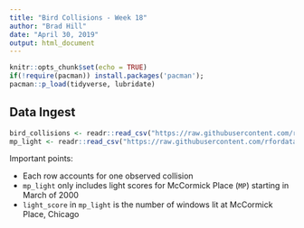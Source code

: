 ```yaml
---
title: "Bird Collisions - Week 18"
author: "Brad Hill"
date: "April 30, 2019"
output: html_document
---
```


```r
knitr::opts_chunk$set(echo = TRUE)
if(!require(pacman)) install.packages('pacman');
pacman::p_load(tidyverse, lubridate)
```

## Data Ingest

```r
bird_collisions <- readr::read_csv("https://raw.githubusercontent.com/rfordatascience/tidytuesday/master/data/2019/2019-04-30/bird_collisions.csv")
mp_light <- readr::read_csv("https://raw.githubusercontent.com/rfordatascience/tidytuesday/master/data/2019/2019-04-30/mp_light.csv")
```

Important points:
  
- Each row accounts for one observed collision
- `mp_light` only includes light scores for McCormick Place (`MP`) starting in March of 2000
- `light_score` in `mp_light` is the number of windows lit at McCormick Place, Chicago

